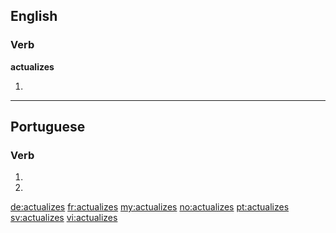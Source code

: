 ==English==

===Verb===
'''actualizes'''

# {{en-third-person singular of|actualize}}

----

==Portuguese==

===Verb===
{{head|pt|verb form}}

# {{conjugation of|actualizar||2|s|present|subjunctive|lang=pt}}
# {{conjugation of|actualizar||2|s|negative|imperative|lang=pt}}

[[de:actualizes]]
[[fr:actualizes]]
[[my:actualizes]]
[[no:actualizes]]
[[pt:actualizes]]
[[sv:actualizes]]
[[vi:actualizes]]